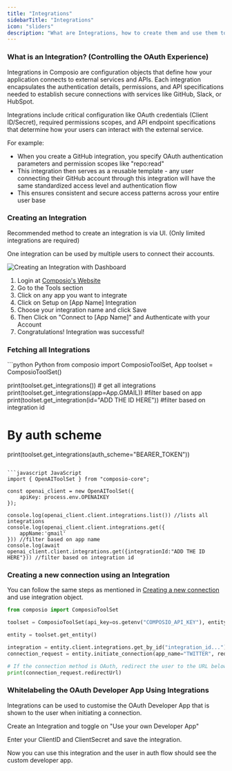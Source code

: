 ```yaml
---
title: "Integrations"
sidebarTitle: "Integrations"
icon: "sliders"
description: "What are Integrations, how to create them and use them to connect user accounts"
---
```


### What is an Integration? (Controlling the OAuth Experience)

Integrations in Composio are configuration objects that define how your application connects to external services and APIs. Each integration encapsulates the authentication details, permissions, and API specifications needed to establish secure connections with services like GitHub, Slack, or HubSpot.

<Note>
  Integrations include critical configuration like OAuth credentials (Client ID/Secret), required permissions scopes, and API endpoint specifications that determine how your users can interact with the external service.
</Note>

For example:
- When you create a GitHub integration, you specify OAuth authentication parameters and permission scopes like "repo:read"
- This integration then serves as a reusable template - any user connecting their GitHub account through this integration will have the same standardized access level and authentication flow
- This ensures consistent and secure access patterns across your entire user base

### Creating an Integration

<Note> Recommended method to create an integration is via UI. (Only limited integrations are required) </Note>

<Info> One integration can be used by multiple users to connect their accounts. </Info>

![Creating an Integration with Dashboard](/patterns/Auth/gifs/only_integration.gif)

1. Login at [Composio's Website](https://app.composio.dev)
2. Go to the Tools section
3. Click on any app you want to integrate
4. Click on Setup on [App Name] Integration
5. Choose your integration name and click Save
6. Then Click on "Connect to [App Name]" and Authenticate with your Account
7. Congratulations! Integration was successful!

### Fetching all Integrations

<CodeGroup>
```python Python
from composio import ComposioToolSet, App
toolset = ComposioToolSet()

print(toolset.get_integrations()) # get all integrations
print(toolset.get_integrations(app=App.GMAIL)) #filter based on app 
print(toolset.get_integration(id="ADD THE ID HERE")) #filter based on integration id

# By auth scheme
print(toolset.get_integrations(auth_scheme="BEARER_TOKEN"))
```

```javascript JavaScript
import { OpenAIToolSet } from "composio-core";

const openai_client = new OpenAIToolSet({
    apiKey: process.env.OPENAIKEY
});

console.log(openai_client.client.integrations.list()) //lists all integrations
console.log(openai_client.client.integrations.get({
    appName:'gmail'
})) //filter based on app name
console.log(await openai_client.client.integrations.get({integrationId:"ADD THE ID HERE"})) //filter based on integration id
```
</CodeGroup>

### Creating a new connection using an Integration

You can follow the same steps as mentioned in [Creating a new connection](/patterns/Auth/connected_account) and use integration object.
<CodeGroup>
```python Python
from composio import ComposioToolSet

toolset = ComposioToolSet(api_key=os.getenv("COMPOSIO_API_KEY"), entity_id="Jessica")

entity = toolset.get_entity()

integration = entity.client.integrations.get_by_id("integration_id...")
connection_request = entity.initiate_connection(app_name="TWITTER", redirect_url="redirect_url...", integration=integration)

# If the connection method is OAuth, redirect the user to the URL below
print(connection_request.redirectUrl)
```
</CodeGroup>

### Whitelabeling the OAuth Developer App Using Integrations 

Integrations can be used to customise the OAuth Developer App that is shown to the user when initiating a connection.

Create an Integration and toggle on "Use your own Developer App"

Enter your ClientID and ClientSecret and save the integration.

Now you can use this integration and the user in auth flow should see the custom developer app. 